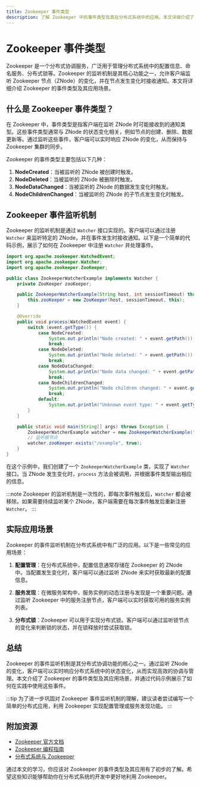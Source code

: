 ```yaml
---
title: Zookeeper 事件类型
description: 了解 Zookeeper 中的事件类型及其在分布式系统中的应用。本文详细介绍了 Zookeeper 的事件监听机制，并通过代码示例和实际案例帮助初学者理解其工作原理。
---
```


# Zookeeper 事件类型

Zookeeper 是一个分布式协调服务，广泛用于管理分布式系统中的配置信息、命名服务、分布式锁等。Zookeeper 的监听机制是其核心功能之一，允许客户端监听 Zookeeper 节点（ZNode）的变化，并在节点发生变化时接收通知。本文将详细介绍 Zookeeper 的事件类型及其应用场景。

## 什么是 Zookeeper 事件类型？

在 Zookeeper 中，事件类型是指客户端在监听 ZNode 时可能接收到的通知类型。这些事件类型通常与 ZNode 的状态变化相关，例如节点的创建、删除、数据更新等。通过监听这些事件，客户端可以实时响应 ZNode 的变化，从而保持与 Zookeeper 集群的同步。

Zookeeper 的事件类型主要包括以下几种：

1. **NodeCreated**：当被监听的 ZNode 被创建时触发。
2. **NodeDeleted**：当被监听的 ZNode 被删除时触发。
3. **NodeDataChanged**：当被监听的 ZNode 的数据发生变化时触发。
4. **NodeChildrenChanged**：当被监听的 ZNode 的子节点发生变化时触发。

## Zookeeper 事件监听机制

Zookeeper 的监听机制是通过 `Watcher` 接口实现的。客户端可以通过注册 `Watcher` 来监听特定的 ZNode，并在事件发生时接收通知。以下是一个简单的代码示例，展示了如何在 Zookeeper 中注册 `Watcher` 并处理事件。

```java
import org.apache.zookeeper.WatchedEvent;
import org.apache.zookeeper.Watcher;
import org.apache.zookeeper.ZooKeeper;

public class ZookeeperWatcherExample implements Watcher {
    private ZooKeeper zooKeeper;

    public ZookeeperWatcherExample(String host, int sessionTimeout) throws Exception {
        this.zooKeeper = new ZooKeeper(host, sessionTimeout, this);
    }

    @Override
    public void process(WatchedEvent event) {
        switch (event.getType()) {
            case NodeCreated:
                System.out.println("Node created: " + event.getPath());
                break;
            case NodeDeleted:
                System.out.println("Node deleted: " + event.getPath());
                break;
            case NodeDataChanged:
                System.out.println("Node data changed: " + event.getPath());
                break;
            case NodeChildrenChanged:
                System.out.println("Node children changed: " + event.getPath());
                break;
            default:
                System.out.println("Unknown event type: " + event.getType());
        }
    }

    public static void main(String[] args) throws Exception {
        ZookeeperWatcherExample watcher = new ZookeeperWatcherExample("localhost:2181", 3000);
        // 监听根节点
        watcher.zooKeeper.exists("/example", true);
    }
}
```

在这个示例中，我们创建了一个 `ZookeeperWatcherExample` 类，实现了 `Watcher` 接口。当 ZNode 发生变化时，`process` 方法会被调用，并根据事件类型输出相应的信息。

:::note
Zookeeper 的监听机制是一次性的，即每次事件触发后，`Watcher` 都会被移除。如果需要持续监听某个 ZNode，客户端需要在每次事件触发后重新注册 `Watcher`。
:::

## 实际应用场景

Zookeeper 的事件监听机制在分布式系统中有广泛的应用。以下是一些常见的应用场景：

1. **配置管理**：在分布式系统中，配置信息通常存储在 Zookeeper 的 ZNode 中。当配置发生变化时，客户端可以通过监听 ZNode 来实时获取最新的配置信息。

2. **服务发现**：在微服务架构中，服务实例的动态注册与发现是一个重要问题。通过监听 Zookeeper 中的服务注册节点，客户端可以实时获取可用的服务实例列表。

3. **分布式锁**：Zookeeper 可以用于实现分布式锁。客户端可以通过监听锁节点的变化来判断锁的状态，并在锁释放时尝试获取锁。

## 总结

Zookeeper 的事件监听机制是其分布式协调功能的核心之一。通过监听 ZNode 的变化，客户端可以实时响应分布式系统中的状态变化，从而实现高效的协调与管理。本文介绍了 Zookeeper 的事件类型及其应用场景，并通过代码示例展示了如何在实践中使用这些事件。

:::tip
为了进一步巩固对 Zookeeper 事件监听机制的理解，建议读者尝试编写一个简单的分布式应用，利用 Zookeeper 实现配置管理或服务发现功能。
:::

## 附加资源

- [Zookeeper 官方文档](https://zookeeper.apache.org/doc/current/)
- [Zookeeper 编程指南](https://zookeeper.apache.org/doc/current/zookeeperProgrammers.html)
- [分布式系统与 Zookeeper](https://www.oreilly.com/library/view/zookeeper/9781449361297/)

通过本文的学习，你应该对 Zookeeper 的事件类型及其应用有了初步的了解。希望这些知识能够帮助你在分布式系统的开发中更好地利用 Zookeeper。